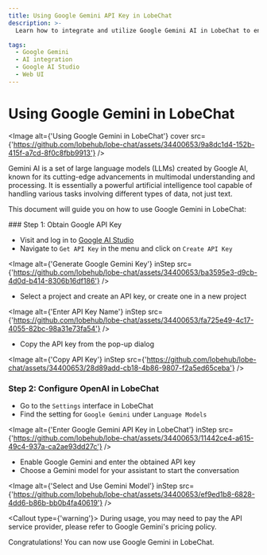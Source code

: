 ```yaml
---
title: Using Google Gemini API Key in LobeChat
description: >-
  Learn how to integrate and utilize Google Gemini AI in LobeChat to enhance your conversational experience. Follow these steps to configure Google Gemini and start leveraging its powerful capabilities.

tags:
  - Google Gemini
  - AI integration
  - Google AI Studio
  - Web UI
---
```


# Using Google Gemini in LobeChat

<Image alt={'Using Google Gemini in LobeChat'} cover src={'https://github.com/lobehub/lobe-chat/assets/34400653/9a8dc1d4-152b-415f-a7cd-8f0c8fbb9913'} />

Gemini AI is a set of large language models (LLMs) created by Google AI, known for its cutting-edge advancements in multimodal understanding and processing. It is essentially a powerful artificial intelligence tool capable of handling various tasks involving different types of data, not just text.

This document will guide you on how to use Google Gemini in LobeChat:

<Steps>
  ### Step 1: Obtain Google API Key

  - Visit and log in to [Google AI Studio](https://aistudio.google.com/)
  - Navigate to `Get API Key` in the menu and click on `Create API Key`

  <Image alt={'Generate Google Gemini Key'} inStep src={'https://github.com/lobehub/lobe-chat/assets/34400653/ba3595e3-d9cb-4d0d-b414-8306b16df186'} />

  - Select a project and create an API key, or create one in a new project

  <Image alt={'Enter API Key Name'} inStep src={'https://github.com/lobehub/lobe-chat/assets/34400653/fa725e49-4c17-4055-82bc-98a31e73fa54'} />

  - Copy the API key from the pop-up dialog

  <Image alt={'Copy API Key'} inStep src={'https://github.com/lobehub/lobe-chat/assets/34400653/28d89add-cb18-4b86-9807-f2a5ed65ceba'} />

  ### Step 2: Configure OpenAI in LobeChat

  - Go to the `Settings` interface in LobeChat
  - Find the setting for `Google Gemini` under `Language Models`

  <Image alt={'Enter Google Gemini API Key in LobeChat'} inStep src={'https://github.com/lobehub/lobe-chat/assets/34400653/11442ce4-a615-49c4-937a-ca2ae93dd27c'} />

  - Enable Google Gemini and enter the obtained API key
  - Choose a Gemini model for your assistant to start the conversation

  <Image alt={'Select and Use Gemini Model'} inStep src={'https://github.com/lobehub/lobe-chat/assets/34400653/ef9ed1b8-6828-4dd6-b86b-bb0b4fa40619'} />

  <Callout type={'warning'}>
    During usage, you may need to pay the API service provider, please refer to Google Gemini's
    pricing policy.
  </Callout>
</Steps>

Congratulations! You can now use Google Gemini in LobeChat.
